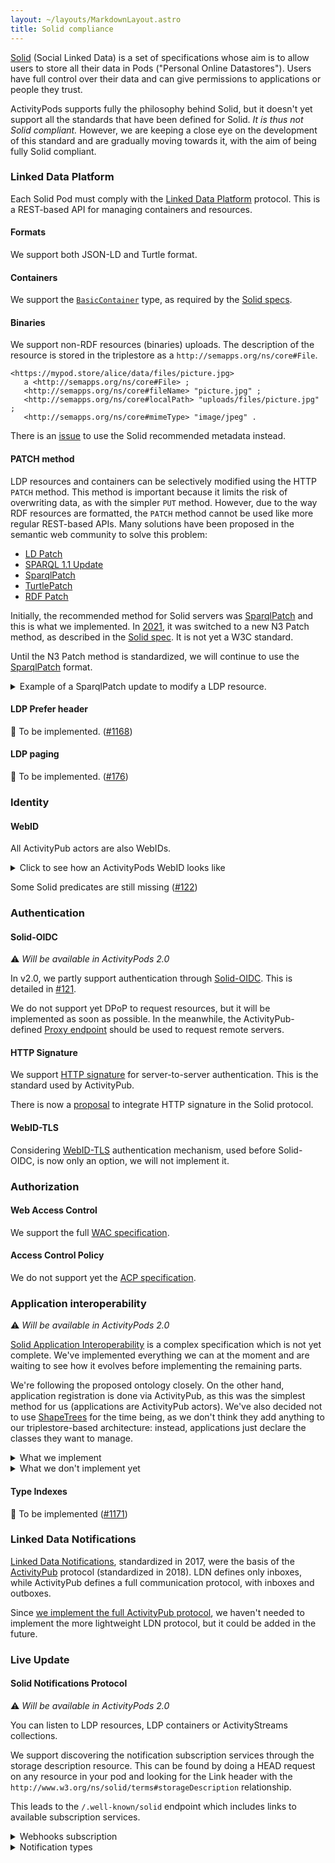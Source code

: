 ```yaml
---
layout: ~/layouts/MarkdownLayout.astro
title: Solid compliance
---
```



[Solid](https://solidproject.org/) (Social Linked Data) is a set of specifications whose aim is to allow users to store all their data in Pods ("Personal Online Datastores"). Users have full control over their data and can give permissions to applications or people they trust.

ActivityPods supports fully the philosophy behind Solid, but it doesn't yet support all the standards that have been defined for Solid. _It is thus not Solid compliant._ However, we are keeping a close eye on the development of this standard and are gradually moving towards it, with the aim of being fully Solid compliant.

### Linked Data Platform <ProgressBar percentage={90} />

Each Solid Pod must comply with the [Linked Data Platform](https://www.w3.org/TR/ldp/) protocol. This is a REST-based API for managing containers and resources.

#### Formats <ProgressBar percentage={100} />

We support both JSON-LD and Turtle format.

#### Containers <ProgressBar percentage={100} />

We support the [`BasicContainer`](https://www.w3.org/TR/ldp/#ldpc-container) type, as required by the [Solid specs](https://solid.github.io/specification/protocol#resource-containment).

#### Binaries <ProgressBar percentage={100} />

We support non-RDF resources (binaries) uploads. The description of the resource is stored in the triplestore as a `http://semapps.org/ns/core#File`.

```turtle
<https://mypod.store/alice/data/files/picture.jpg>
   a <http://semapps.org/ns/core#File> ;
   <http://semapps.org/ns/core#fileName> "picture.jpg" ;
   <http://semapps.org/ns/core#localPath> "uploads/files/picture.jpg" ;
   <http://semapps.org/ns/core#mimeType> "image/jpeg" .
```

There is an [issue](https://github.com/assemblee-virtuelle/semapps/issues/1192) to use the Solid recommended metadata instead.

#### PATCH method <ProgressBar percentage={0} />

LDP resources and containers can be selectively modified using the HTTP `PATCH` method. This method is important because it limits the risk of overwriting data, as with the simpler `PUT` method.
However, due to the way RDF resources are formatted, the `PATCH` method cannot be used like more regular REST-based APIs.
Many solutions have been proposed in the semantic web community to solve this problem:

- [LD Patch](https://www.w3.org/TR/ldpatch/)
- [SPARQL 1.1 Update](http://www.w3.org/TR/sparql11-http-rdf-update/#http-patch)
- [SparqlPatch](http://www.w3.org/2001/sw/wiki/SparqlPatch)
- [TurtlePatch](http://www.w3.org/2001/sw/wiki/TurtlePatch)
- [RDF Patch](http://afs.github.io/rdf-patch/)

Initially, the recommended method for Solid servers was [SparqlPatch](http://www.w3.org/2001/sw/wiki/SparqlPatch) and this is what we implemented. In [2021](https://github.com/solid/specification/issues/332), it was switched to a new N3 Patch method, as described in the [Solid spec](https://solid.github.io/specification/protocol#writing-resources). It is not yet a W3C standard.

Until the N3 Patch method is standardized, we will continue to use the [SparqlPatch](http://www.w3.org/2001/sw/wiki/SparqlPatch) format.

<details>
<summary>Example of a SparqlPatch update to modify a LDP resource.</summary>
```
PATCH /alice HTTP/1.1
Host: mypod.store
Content-Type: application/sparql-update

PREFIX as: <https://www.w3.org/ns/activitystreams#>
INSERT DATA { <https://mypod.store/alice> as:preferredUsername "Alice" . };
DELETE DATA { <https://mypod.store/alice> as:preferredUsername "ALICE" . };

````
</details>

<details>
<summary>Example of a SparqlPatch update to add or remove a resource from a LDP container.</summary>
```
PATCH /alice/data/events HTTP/1.1
Host: mypod.store
Content-Type: application/sparql-update

PREFIX ldp: <http://www.w3.org/ns/ldp#>
INSERT DATA { <http://mypod.store/alice/data/events> ldp:contains <http://url/of/resource/to/attach>. };
DELETE DATA { <http://mypod.store/alice/data/events> ldp:contains <http://url/of/resource/to/detach>. };
````

</details>

#### LDP Prefer header <ProgressBar percentage={0} />

👷 To be implemented. ([#1168](https://github.com/assemblee-virtuelle/semapps/issues/1168))

#### LDP paging <ProgressBar percentage={0} />

👷 To be implemented. ([#176](https://github.com/assemblee-virtuelle/semapps/issues/176))

### Identity <ProgressBar percentage={100} />

#### WebID <ProgressBar percentage={100} />

All ActivityPub actors are also WebIDs.

<details>
	<summary>Click to see how an ActivityPods WebID looks like</summary>
```json
{
	"@context": "https://activitypods.org/context.json",
	"id": "https://mypod.store/alice",
	"type": ["foaf:Person", "Person"],
	"dc:created": "2023-01-13T11:42:45.636Z",
	"dc:modified": "2023-01-13T11:42:48.389Z",
	"foaf:nick": "alice",
	"preferredUsername": "alice",
	"inbox": "https://mypod.store/alice/inbox",
	"outbox": "https://mypod.store/alice/outbox",
	"followers": "https://mypod.store/alice/followers",
	"following": "https://mypod.store/alice/following",
	"liked": "https://mypod.store/alice/liked",
	"publicKey": {
		"owner": "https://mypod.store/alice",
		"publicKeyPem": "-----BEGIN PUBLIC KEY-----\nMIICIjANBgkqhkiG9w0BAQEFAAOCAg8AMIICCgKCAgEAzlq6avqA4nwxGDqXMijZ\nixRIllyIDkF4rc9KxUHizysOJEBx9+WSfom0wlS1hPr+Qn90eb8h/8wjbvfXdjYm\npdusaTOrRMFEEMX4lquAPcgLxZKzQNAy8zUw/oBpnrep52Hmx7VfYFfCpAP7OxAL\nsA4mdKq1tx2e0g9so+5WeAa3yiKCvqkE6QJQXgk+WQ998aQg133HOUOqa1JKaU0k\nJK6fVYnJ74L7b6OWQDbehu0SBlAAypOJzkO4WysKOGiUCrrcgol2LmTImzCoTZS3\nPUUV0Rh2iI3v5t07vUfr5o415Em5YFwoPRhq3WH6hmP7wd9ducaFNl9Q/XyYQmPK\nG1F3RQNwtSy6aeAUajw6HTWd+FlFA6oA9LLaVxCoTxlejLB8IrYo3y2PGxPAXNl3\nqodsXWk/I/Jm/nus+RLVGCoJLl+i+zzEF0WG20+rfb0cNPjzuzgWuYY2PTBu78Ib\nizaXLv23fPLmxxUwHQgcCc4RgbmBAwhLWTsGETRLbDSWwBZnkv6PnMVlyrzs47jf\nr+vFYIxdiz8VvJe+sQ7hSrkzVjCluKIXhWT3bPtOkq4fepTnZmGi3qXRCg5cacd8\ni+KLaGtsHIsNyGOGfi55S5ZiSMo7kbeUxfM6xFjfhWuj3jDmMYfYQgBSmP2CNcEU\nTWmx7zJiaO3Me1q3sFG8Ti0CAwEAAQ==\n-----END PUBLIC KEY-----\n"
	},
	"endpoints": {
		"void:sparqlEndpoint": "https://mypod.store/alice/sparql",
		"proxyUrl": "https://mypod.store/alice/proxy"
	},
	"url": "https://mypod.store/alice/data/profiles/63c143b75ea9720d1b484a39"
}
```
</details>

Some Solid predicates are still missing ([#122](https://github.com/assemblee-virtuelle/activitypods/issues/122))

### Authentication <ProgressBar percentage={60} />

#### Solid-OIDC <ProgressBar percentage={60} />

⚠️ _Will be available in ActivityPods 2.0_

In v2.0, we partly support authentication through [Solid-OIDC](https://solidproject.org/TR/oidc). This is detailed in [#121](https://github.com/assemblee-virtuelle/activitypods/issues/121).

We do not support yet DPoP to request resources, but it will be implemented as soon as possible.
In the meanwhile, the ActivityPub-defined [Proxy endpoint](activitypub#proxy-endpoint) should be used to request remote servers.

#### HTTP Signature <ProgressBar percentage={100} />

We support [HTTP signature](./activitypub#http-signature-authentication) for server-to-server authentication. This is the standard used by ActivityPub.

There is now a [proposal](https://solid.github.io/httpsig/) to integrate HTTP signature in the Solid protocol.

#### WebID-TLS <ProgressBar percentage={0} />

Considering [WebID-TLS](https://www.w3.org/2005/Incubator/webid/spec/tls/) authentication mechanism, used before Solid-OIDC, is now only an option, we will not implement it.

### Authorization <ProgressBar percentage={50} />

#### Web Access Control <ProgressBar percentage={100} />

We support the full [WAC specification](https://solid.github.io/web-access-control-spec/).

#### Access Control Policy <ProgressBar percentage={0} />

We do not support yet the [ACP specification](https://solid.github.io/authorization-panel/acp-specification/).

### Application interoperability <ProgressBar percentage={30} />

⚠️ _Will be available in ActivityPods 2.0_

[Solid Application Interoperability](https://solid.github.io/data-interoperability-panel/specification) is a complex specification which is not yet complete.
We've implemented everything we can at the moment and are waiting to see how it evolves before implementing the remaining parts.

We're following the proposed ontology closely. On the other hand, application registration is done via ActivityPub, as this was the simplest method for us (applications are ActivityPub actors).
We've also decided not to use [ShapeTrees](https://shapetrees.org) for the time being, as we don't think they add anything to our triplestore-based architecture: instead, applications just declare the classes they want to manage.

<details>
  <summary>What we implement</summary>
  <ul>
    <li>
      Applications declare their needs through `AccessNeedGroups` and `AccessNeeds`, which are displayed on an
      authorization screen.
    </li>
    <li>Before registration, `AccessGrants` and `DataGrants` are created on the user's Pod.</li>
    <li>
      The `ApplicationRegistration` resource is created on the user's Pod and sent to the application through a `Create`
      activity.
    </li>
    <li>
      If the `ApplicationRegistration` is correct, it is saved on the application instance, as well as the corresponding
      grants. It returns an `Accept` activity.
    </li>
    <li>
      Whenever the user connects again to the application, we check that the `AccessNeeds` haven't changed. If needed,
      we show an authorization screen again and `ApplicationRegistration` is updated (with a `Update` activity).
    </li>
    <li>
      If the user wants to uninstall the application, we delete the `ApplicationRegistration` (and corresponding grants)
      and send a `Delete` activity to the application.
    </li>
  </ul>
</details>

<details>
  <summary>What we don't implement yet</summary>
  <ul>
    <li>Authorization flow is handled using ActivityPub. The application is an ActivityPub actor.</li>
    <li>
      We only handle registration with `Applications`, not with other `SocialAgents` (we continue to use WAC permissions
      for the latter)
    </li>
    <li>Pods don't declare an `AuthorizationAgent`. It is handled internally.</li>
    <li>
      Pods don't declare a `DataRegistry`. This registry is only used to list ShapeTrees. TypeIndex can be used instead.
    </li>
    <li>
      Applications don't declare `AccessDescription` for the time being (we can deduce the accesses requested, and later
      it may be used to justify access to certain resources).
    </li>
    <li>
      Pods only create `AccessGrants` and `DataGrants`, not `AccessAuthorizations` and `DataAuthorizations`. Grants can
      be shared with the registered application, while Authorizations cannot. The only difference between them is a
      `grantedWith` predicate in `AccessAuthorizations` that indicates which app was used to manage authorizations (but
      we manage that internally anyway).
    </li>
    <li>
      Pods don't declare `RegistrySet`, `ApplicationRegistry`, `AuthorizationRegistry` as they are not visible from the
      outside. We just read `ApplicationRegistrations`, `AccessGrants` and `DataGrants` in their dedicated containers.
    </li>
  </ul>
</details>

#### Type Indexes <ProgressBar percentage={0} />

👷 To be implemented ([#1171](https://github.com/assemblee-virtuelle/semapps/issues/1171))

### Linked Data Notifications <ProgressBar percentage={0} />

[Linked Data Notifications](https://www.w3.org/TR/ldn/), standardized in 2017, were the basis of the [ActivityPub](https://www.w3.org/TR/activitypub/) protocol (standardized in 2018).
LDN defines only inboxes, while ActivityPub defines a full communication protocol, with inboxes and outboxes.

Since [we implement the full ActivityPub protocol](activitypub), we haven't needed to implement the more lightweight LDN protocol, but it could be added in the future.

### Live Update <ProgressBar percentage={0} />

#### Solid Notifications Protocol <ProgressBar percentage={100} />

⚠️ _Will be available in ActivityPods 2.0_

You can listen to LDP resources, LDP containers or ActivityStreams collections.

We support discovering the notification subscription services through the storage description resource. This can be found by doing a HEAD request on any resource in your pod and looking for the Link header with the `http://www.w3.org/ns/solid/terms#storageDescription` relationship.

This leads to the `/.well-known/solid` endpoint which includes links to available subscription services.

<details>
  <summary>Webhooks subscription</summary>
  <p>
    To subscribe to the http://localhost:3000/foo resource using WebSockets, you use an authenticated POST request to send the following JSON-LD document to the server, at http://localhost:3000/.notifications/WebhookChannel2023/:

    ```json
    {
      "@context": [ "https://www.w3.org/ns/solid/notification/v1" ],
      "type": "http://www.w3.org/ns/solid/notifications#WebhookChannel2023",
      "topic": "http://localhost:3000/foo",
      "sendTo": "https://example.com/webhook"
    }
    ```

    The `sendTo` predicate is the Webhook URL of your server, the URL to which you want the notifications to be sent.

  </p>
</details>

<details>
  <summary>Notification types</summary>
  <p>
    Just like the [Community Solid Server](https://communitysolidserver.github.io/CommunitySolidServer), we support five different notification types that the client can receive. The format of the notification can slightly change depending on the type.

    - Create: When the resource is created.
    - Update: When the existing resource is changed.
    - Delete: When the resource is deleted. Does not have a state field.

    Additionally, when listening to a LDP container or an ActivityStreams collection, there are two extra notifications that are sent out when the contents of the container or collection change. For these notifications, the `object` field references the resource that was added or removed, while the new `target` field references the container or collection itself.

    - Add: When a new resource is added to the container or collection.
    - Remove: When a resource is removed from the container or collection.

  </p>
</details>
